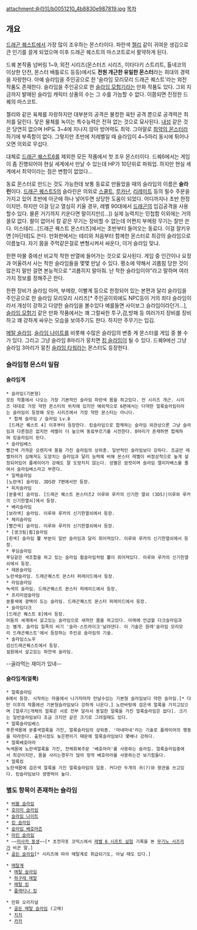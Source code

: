 attachment:슬라임/b0051210_4b8830e987819.jpg
[[목차]]
== 개요 ==
[[드래곤 퀘스트]]에서 가장 많이 조우하는 몬스터이다. 파란색 [[젤리]] 같이 귀여운 생김으로 큰 인기를 끌게 되었으며 이후 드래곤 퀘스트의 마스코트로서 활약하게 된다.

드퀘 본작품 넘버링 1~9, 외전 시리즈(몬스터즈 시리즈, 이타다키 스트리트, 톨네코의 이상한 던전, 몬스터 배틀로드 등등)에서도 '''전원 개근한 유일한 몬스터'''라는 희대의 경력을 자랑한다. 아예 슬라임을 주인공으로 한 '슬라임 모리모리 드래곤 퀘스트'라는 외전 작품도 존재한다. 슬라임을 주인공으로 한 [[슬라임 모험기]]라는 만화 작품도 있다. 그외 지금까지 발매된 슬라임 캐릭터 상품의 수는 그 수를 가늠할 수 없다. 이쯤되면 진정한 드퀘의 마스코트.

젤리와 같은 육체를 자랑하지만 대부분의 공격은 물컹한 육탄 공격 뿐으로 공격력은 최저를 달린다. 닿은 물체를 녹이는 특수능력은 전혀 없는 것으로 묘사된다. [[내성]] 같은 것은 당연히 없으며 HP도 3~4에 지나지 않아 방어력도 최악. 그야말로 [[잡몹|최약의 몬스터]]라 하기에 부족함이 없다. 그렇지만 초반에 저레벨일 때 슬라임이 4~5마리 동시에 튀어나오면 의외로 무섭다.

대체로 [[드래곤 퀘스트6]]를 제외한 모든 작품에서 첫 조우 몬스터이다. 드퀘6에서는 게임이 좀 진행되어야 현실 세계에서 만날 수 있는데 HP가 10단위로 파워업. 하지만 현실 세계에서 최약이라는 점은 변함이 없었다...

동료 몬스터로 만드는 것도 가능한데 보통 동료로 만들었을 때의 슬라임의 이름은 '''슬라린'''이다. [[드래곤 퀘스트5]]의 슬라린은 의외로 [[스쿨트]], [[루카난]], [[리레미트]] 등의 필수 주문을 가지고 있어 초반에 아군에 하나 넣어두면 상당한 도움이 되었다. 어디까지나 초반 한정이지만. 하지만 이걸 딛고 열심히 키울 경우, 레벨 90대에서 [[드래곤]]의 입김공격을 사용할수 있다. 물론 거기까지 키운다면 말이지만([...]) 실제 능력치는 민첩함 이외에는 거의 쓸모 없다. 팔이 없어서 칼 같은 무기는 장비할 수 없는데 어쩐지 부메랑 무기는 잘만 쓴다. 미스테리...[드래곤 퀘스트 몬스터즈]에서는 초반부터 들어오는 동료다. 이걸 잘키우면 [마단테]도 쓴다. 만화판에서는 테리와 처음부터 함께한 몬스터로 최강의 슬라임으로 이름높다. 자기 몸을 주먹같은걸로 변형시켜서 싸운다, 이거 슬라임 맞냐.

한편 마물 중에선 비교적 착한 반열에 들어가는 것으로 묘사된다. 게임 중 인간이나 요정과 어울려서 사는 착한 슬라임들을 몇몇 만날 수 있다. 평소에 약해서 괴롭힘 당한 것이 많은지 말만 걸면 본능적으로 "괴롭히지 말아줘. 난 착한 슬라임이야"라고 말하며 여러가지 정보를 정해주곤 한다.

한편 장비가 슬라임 아머, 부메랑, 이빨계 등으로 한정되어 있는 본편과 달리 슬라임을 주인공으로 한 슬라임 모리모리 시리즈[* 주인공이외에도 NPC등이 거의 죄다 슬라임이라서 개성이 강하고 다양한 슬라임을 볼수있다 예를들면 사이보그 슬라임이라던가...], [[슬라임 모험기]] 같은 만화 작품에서는 꽤 그럴싸한 투구,검,방패 등 여러가지 장비를 장비하고 꽤 강하게 싸우는 모습을 보여주기도 한다. 하지만 주무기는 입김.

[[메탈 슬라임]]. [[슬라임 나이트]]를 비롯해 수많은 슬라임의 변종 계 몬스터를 게임 중 볼 수가 있다. 그리고 그냥 슬라임 8마리가 뭉치면 [[킹 슬라임]]이 될 수 있다. 드퀘9에선 그냥 슬라임 3마리가 뭉친 [[슬라임 타워]]라는 몬스터도 등장한다.

=== 슬라임형 몬스터 일람 ===
==== 슬라임계 ====
 * 슬라임(기본형)
 모든 작품에서 나오는 가장 기본적인 슬라임 파란색 몸을 하고있다. 전 시리즈 개근. 시리즈 대대로 가장 약한 몬스터의 위치에 있지만 예외적으로 6편에서는 더약한 얼룩슬라임이라는 슬라임이 등장해 모든 시리즈에서 가장 약한 몬스터는 아니다.
  * 합체 슬라임 / 슬라임 Lv.8
  [드래곤 퀘스트 4] 이후부터 등장한다. 킹슬라임으로 합체하는 슬라임 외관상으론 그냥 슬라임과 다른점은 없지만 레벨이 더 높으며 동료부르기를 시전한다. 8마리가 존재하면 합체하여 킹슬라임이 된다.
 * 슬라임베스
 빨간색 가까운 오렌지색 몸을 가진 슬라임의 상위종. 일반적인 슬라임보다 강하다. 조금만 레벨차이가 심해져도 도망치는 슬라임과 달리 능력에 비해 몬스터 레벨이 비정상적으로 높게 설정되어있어 플레이어가 강해도 잘 도망치지 않는다. 성별은 암컷이며 슬라임 엘리자베스를 줄여서 슬라임베스라고 부른다.
 * 일렉슬라임
 [노란색] 슬라임. 3DS판 7편에서만 등장.
 * 피치슬라임
 [분홍색] 슬라임. [드래곤 퀘스트 몬스터즈2 이루와 루카의 신기한 열쇠 (3DS)|이루와 루카의 신기한열쇠]에서 등장.
 * 베리슬라임
 [보라색] 슬라임. 이루와 루카의 신기한열쇠에서 등장.
 * 체리슬라임
 [빨간색] 슬라임. 이루와 루카의 신기한열쇠에서 등장.
 * [생크림|휩]슬라임
 [흰색] 슬라임 뿔 부분이 일반 슬라임과 달리 휘어져있다. 이루와 루카의 신기한열쇠에서 등장.
 * 푸딩슬라임
 푸딩같은 색조합을 하고 있는 슬라임 휩슬라임처럼 뿔이 휘어져있다. 이루와 루카의 신기한열쇠에서 등장.
 * 레몬슬라임
 노란색슬라임. 드래곤퀘스트 몬스터 퍼레이드에서 등장.
 * 라임슬라임
 녹색의 슬라임. 드래곤퀘스트 몬스터 퍼레이드에서 등장.
 * 프리미엄슬라임
 분홍색에 광택이 도는 슬라임. 드래곤퀘스트 몬스터 퍼레이드에서 등장.
 * 슬라임다크
 [드래곤 퀘스트 8]에서 등장.
 어둠의 세계에서 살고있는 슬라임으로 새까만 몸을 하고있다. 아래에 언급할 다크슬라임과는 별개. 슬라임 일족의 비기 '슬라·스트라이크'날려댄다. 이 기술은 원래'슬라임 모리모리 드래곤퀘스트'에서 등장하는 주인공 슬라임의 기술.
 * 슬라임스노우
 검신드래곤퀘스트에서 등장.
 설원에서 살고있는 하얀색 슬라임.

--골라먹는 재미가 있네--
==== 슬라임계(얼룩) ====
 * 얼룩슬라임
 6에서 등장. 시작하는 마을에서 나가자마자 만날수있는 기본형 슬라임보다 약한 슬라임.[* 다만 이후의 작품에선 기본형슬라임보다 강하게 나온다.] 노란바탕에 검은색 얼룩을 가지고있으며 [얼루기|개체의 얼룩은 서로 전부 달라서 동일한 얼룩을 가진 얼룩슬라임은 없다]. 크기는 일반슬라임보다 조금 크지만 같은 크기로 그려질때도 있다.
 * 얼룩슬라임베스
 푸른색몸에 분홍색얼룩을 가진, 얼룩슬라임의 상위종. '마네마네'라는 기술로 플레이어의 행동을 따라한다. 출현시점도 늦은편이기 때문에 얼룩슬라임보다 몇배나 강하다.
 * 얼룩베호마라
 녹색몸에 노란색얼룩을 가진, 전체회복주문 '베호마라'를 사용하는 슬라임. 얼룩슬라임중에서 최강이지만, 몸을 사리는경우가 많아 정작 베호마라를 사용하는건 보기힘들다.
 * 얼룩킹
 노란색몸에 검은색 얼룩을 가진 얼룩슬라임의 일종. 커다란 두개의 귀(?)와 왕관을 쓰고있다. 킹슬라임보다 생명력이 높다.
=== 별도 항목이 존재하는 슬라임 ===
 * [[버블 슬라임]]
 * [[호이미 슬라임]]
 * [[슬라임 나이트]]
 * [[킹 슬라임]]
 * [[슬라임 베호마즌]]
 * [[마린 슬라임]]
 * ~~[[미사카 동생]]~~[* 초전자포 코믹스에서 [[레벨 6 시프트 실험]] 기록을 본 [[무기노 시즈리]]가 비꼰 말.]
 * [[골든 슬라임]][* 시리즈에 따라 메탈계로 취급되기도, 아닐 때도 있다.]

 * [[메탈계]]
  * [[메탈 슬라임]]
  * [[하구레 메탈]]
  * [[메탈 킹]]
  * [[플래티나 킹]]

 * 만화 오리지널
  * [[골든 메탈 슬라임]] (고메)
  * [[치치]]
  * [[카카]]
